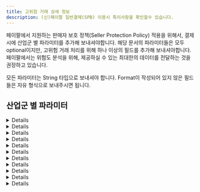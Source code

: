 ```yaml
---
title: 고위험 거래 상세 정보
description: (신)페이팔 일반결제(SPB) 이용시 특이사항을 확인할수 있습니다.
---
```


페이팔에서 지원하는 판매자 보호 정책(Seller Protection Policy) 적용을 위해서, 결제 시에 산업군 별 파라미터를 추가해 보내셔야합니다.
해당 문서의 파라미터들은 모두 optional이지만, 고위험 거래 처리를 위해 하나 이상의 필드를 추가해 보내셔야합니다.
페이팔에서는 위험도 분석을 위해, 제공하실 수 있는 최대한의 데이터를 전달하는 것을 권장하고 있습니다.

모든 파라미터는 String 타입으로 보내셔야 합니다. Format이 작성되어 있지 않은 필드들은 자유 형식으로 보내주시면 됩니다.

## 산업군 별 파라미터

<Details>
<p slot="summary">이벤트/티켓 판매 산업</p>

|Field Name         |Description                                            |Format                                                                   |
|-------------------|-------------------------------------------------------|-------------------------------------------------------------------------|
|sender_account_id  |구매자 계정의 id                                       |                                                                         |
|sender_first_name  |구매자의 이름                                          |                                                                         |
|sender_last_name   |구매자의 성                                            |                                                                         |
|sender_email       |구매자의 이메일                                        |E.123 - Email Address                                                    |
|sender_phone       |구매자의 휴대전화 번호                                 |E.123 - Telephone Number (national notation)                             |
|sender_country_code|구매자의 국가 코드                                     |ISO Alpha-2 Country Code                                                 |
|sender_create_date |구매자의 계정 생성일                                   |ISO 8601 date format                                                     |
|dg_delivery_method |발신 방법                                              |(`email`, `phone`, `venue_pickup`, `kiosk_pickup`) 중의 하나로 전송해야함|
|cd_string_one      |여분 필드 1(행사일 등의 정보 입력, 중요도 낮음)        |                                                                         |
|cd_string_two      |여분 필드 2 (행사 카테고리 등의 정보 입력, 중요도 낮음)|                                                                         |
|cd_int_one         |티켓의 수(중요도 낮음)                                 |                                                                         |

</Details>

<Details>
<p slot="summary">연료 산업</p>

|Field Name         |Description           |Format                                      |
|-------------------|----------------------|--------------------------------------------|
|sender_account_id  |구매자 계정의 id      |                                            |
|sender_first_name  |구매자의 이름         |                                            |
|sender_last_name   |구매자의 성           |                                            |
|sender_email       |구매자의 이메일       |E.123 - Email Address                       |
|sender_phone       |구매자의 휴대전화 번호|E.123 - Telephone Number (national notation)|
|sender_country_code|구매자의 국가 코드    |ISO Alpha-2 Country Code                    |
|sender_create_date |구매자의 계정 생성일  |ISO 8601 date format                        |

</Details>
<Details>
<p slot="summary">게임/디지털 상품 산업</p>

|Field Name         |Description           |Format                                      |
|-------------------|----------------------|--------------------------------------------|
|sender_account_id  |구매자 계정의 id      |                                            |
|sender_first_name  |구매자의 이름         |                                            |
|sender_last_name   |구매자의 성           |                                            |
|sender_email       |구매자의 이메일       |E.123 - Email Address                       |
|sender_phone       |구매자의 휴대전화 번호|E.123 - Telephone Number (national notation)|
|sender_country_code|구매자의 국가 코드    |ISO Alpha-2 Country Code                    |
|sender_create_date |구매자의 계정 생성일  |ISO 8601 date format                        |

</Details>
<Details>
<p slot="summary">마켓플레이스 산업</p>

|Field Name                   |Description                                                                                                                                                        |Format                                      |
|-----------------------------|-------------------------------------------------------------------------------------------------------------------------------------------------------------------|--------------------------------------------|
|sender_account_id            |구매자/발신자 계정의 id                                                                                                                                            |                                            |
|sender_first_name            |구매자/발신자의 이름                                                                                                                                               |                                            |
|sender_last_name             |구매자/발신자의 성                                                                                                                                                 |                                            |
|sender_email                 |구매자/발신자의 이메일                                                                                                                                             |E.123 - Email Address                       |
|sender_phone                 |구매자/발신자의 휴대전화 번호                                                                                                                                      |E.123 - Telephone Number (national notation)|
|sender_address_zip           |(미국 머천트 한정) 구매자/발신자가 고객사 계정에 등록한 우편번호                                                                                                   |                                            |
|sender_country_code          |구매자/발신자의 국가 코드                                                                                                                                          |ISO Alpha-2 Country Code                    |
|sender_create_date           |구매자/발신자의 계정 생성일                                                                                                                                        |ISO 8601 date format                        |
|sender_signup_ip             |구매자/발신자의 회원 가입 시점의 IP 주소                                                                                                                           |IP(IPv4 / IPv6)                             |
|sender_popularity_score      |구매자/발신자의 신용도 점수                                                                                                                                        |(high, medium, low) 중의 하나               |
|receiver_account_id          |판매자/수신자 계정의 id                                                                                                                                            |                                            |
|receiver_create_date         |판매자/수신자의 계정 생성일                                                                                                                                        |ISO 8601 date format                        |
|receiver_email               |판매자/수신자의 이메일                                                                                                                                             |E.123 - Email Address                       |
|receiver_address_country_code|판매자/수신자의 국가 코드                                                                                                                                          |ISO Alpha-2 Country Code                    |
|business_name                |판매자/수신자가 계정에 등록한 사업용 이름                                                                                                                          |                                            |
|recipient_popularity_score   |판매자/수신자의 신용도 점수                                                                                                                                        |(high, medium, low) 중의 하나               |
|first_interaction_date       |발신자/수신자의 첫 번째 상호작용 날짜. '상호작용'의 정의는 고객사에서 정의합니다. ex)발신자와 수신자 간의 첫 번째 거래 시도, 발신자와 수신자 간의 친구 추가 날짜 등|ISO 8601 date format                        |
|txn_count_total              |발신자/구매자가 현재까지 고객사에서 진행한 총 거래 횟수(PayPal 또는 기타 결제수단을 통해)                                                                          |Number                                      |
|transaction_is_tangible      |판매자/수신자의 거래가 유형 거래인지, 무형 거래인지를 나타내는 필드                                                                                                |유형 거래인 경우 1, 무형 거래인 경우 0      |
</Details>
<Details>
<p slot="summary">온라인 여행 산업(렌터카, 숙박, 여행 패키지, 교통)</p>

|Field Name            |Description                                                                                              |Format                                      |
|----------------------|---------------------------------------------------------------------------------------------------------|--------------------------------------------|
|sender_account_id     |구매자 계정의 id                                                                                         |                                            |
|sender_first_name     |구매자의 이름                                                                                            |                                            |
|sender_last_name      |구매자의 성                                                                                              |                                            |
|sender_email          |구매자의 이메일                                                                                          |E.123 - Email Address                       |
|sender_phone          |구매자의 휴대전화 번호                                                                                   |E.123 - Telephone Number (national notation)|
|sender_country_code   |구매자의 국가 코드                                                                                       |ISO Alpha-2 Country Code                    |
|sender_create_date    |구매자의 계정 생성일                                                                                     |ISO 8601 date format                        |
|ota_type              |여행 산업 종류(숙박인 경우 hotel 등, 교통인 경우 train 등의 종류 입력)                                   |                                            |
|ota_service_start_date|서비스 제공 시작일                                                                                       |ISO 8601 date format                        |
|ota_service_end_date  |서비스 제공 종료일                                                                                       |ISO 8601 date format                        |
|ota_service_guest_t_f |게스트(서비스를 받는 사람) 변경 가능 여부, 사기범들이 변경 가능 서비스에 비용을 지불하는 경향이 있습니다.|변경 가능시 1, 아닐시 0                     |
|ota_start_country     |서비스를 시작한 국가 (ex: 차 렌트, 숙박이 예약된 국가)                                                   |ISO Alpha-2 Country Code                    |
|ota_start_city        |서비스를 시작한 도시                                                                                     |                                            |
|ota_start_zip_code    |서비스 시작 장소의 우편 번호                                                                             |                                            |
|cd_string_one         |여분 필드 1, 여행 산업 - 교통에 해당하는 머천트만 사용, 티켓 종류 입력                                   |ISO 8601 date format                        |

</Details>
<Details>
<p slot="summary">P2P 산업</p>

|Field Name                   |Description           |Format                                      |
|-----------------------------|----------------------|--------------------------------------------|
|sender_account_id            |구매자 계정의 id      |                                            |
|sender_first_name            |구매자의 이름         |                                            |
|sender_last_name             |구매자의 성           |                                            |
|sender_email                 |구매자의 이메일       |E.123 - Email Address                       |
|sender_phone                 |구매자의 휴대전화 번호|E.123 - Telephone Number (national notation)|
|sender_country_code          |구매자의 국가 코드    |ISO Alpha-2 Country Code                    |
|sender_create_date           |구매자의 계정 생성일  |ISO 8601 date format                        |
|receiver_account_id          |수신자 계정의 id      |                                            |
|receiver_create_date         |수신자의 계정 생성일  |ISO 8601 date format                        |
|receiver_email               |수신자의 이메일       |E.123 - Email Address                       |
|receiver_address_country_code|수신자의 국가 코드    |ISO Alpha-2 Country Code                    |

</Details>

<Details>
<p slot="summary">소매, 식품 산업</p>

|Field Name         |Description                           |Format                                      |
|-------------------|--------------------------------------|--------------------------------------------|
|sender_account_id  |구매자 계정의 id                      |                                            |
|sender_first_name  |구매자의 이름                         |                                            |
|sender_last_name   |구매자의 성                           |                                            |
|sender_email       |구매자의 이메일                       |E.123 - Email Address                       |
|sender_phone       |구매자의 휴대전화 번호                |E.123 - Telephone Number (national notation)|
|sender_country_code|구매자의 국가 코드                    |ISO Alpha-2 Country Code                    |
|sender_create_date |구매자의 계정 생성일                  |ISO 8601 date format                        |
|dg_delivery_method |발신 방법                             |(`email`, `phone`) 중의 하나로 전송해야함   |
|highrisk_txn_flag  |고객사에서 고위험으로 분류한 상품 여부|위험 상품인 경우 1, 아닐 시 0               |

</Details>

<Details>
<p slot="summary">택시, 공유 이동수단 산업</p>

|Field Name         |Description                                                     |Format                                      |
|-------------------|----------------------------------------------------------------|--------------------------------------------|
|sender_account_id  |구매자 계정의 id                                                |                                            |
|sender_first_name  |구매자의 이름                                                   |                                            |
|sender_last_name   |구매자의 성                                                     |                                            |
|sender_email       |구매자의 이메일                                                 |E.123 - Email Address                       |
|sender_phone       |구매자의 휴대전화 번호                                          |E.123 - Telephone Number (national notation)|
|sender_address_zip |(미국 머천트 한정) 구매자/발신자가 고객사 계정에 등록한 우편번호|                                            |
|sender_country_code|구매자의 국가 코드                                              |ISO Alpha-2 Country Code                    |
|sender_create_date |구매자의 계정 생성일                                            |ISO 8601 date format                        |
|highrisk_txn_flag  |차량 예약과 같은 고객사에서 고위험으로 분류한 결제 건 여부      |위험 거래인 경우 1, 아닐 시 0               |
|cd_string_one      |여분 필드 1                                                     |                                            |

</Details>
<Details>

<p slot="summary">통신사</p>

|Field Name         |Description           |Format                                      |
|-------------------|----------------------|--------------------------------------------|
|sender_account_id  |구매자 계정의 id      |                                            |
|sender_first_name  |구매자의 이름         |                                            |
|sender_last_name   |구매자의 성           |                                            |
|sender_email       |구매자의 이메일       |E.123 - Email Address                       |
|sender_phone       |구매자의 휴대전화 번호|E.123 - Telephone Number (national notation)|
|sender_country_code|구매자의 국가 코드    |ISO Alpha-2 Country Code                    |
|sender_create_date |구매자의 계정 생성일  |ISO 8601 date format                        |

</Details>

<Details>

<p slot="summary">결제 시스템 보안 서비스 산업</p>

|Field Name         |Description           |Format                                      |
|-------------------|----------------------|--------------------------------------------|
|sender_account_id  |구매자 계정의 id      |                                            |
|sender_first_name  |구매자의 이름         |                                            |
|sender_last_name   |구매자의 성           |                                            |
|sender_email       |구매자의 이메일       |E.123 - Email Address                       |
|sender_phone       |구매자의 휴대전화 번호|E.123 - Telephone Number (national notation)|
|sender_country_code|구매자의 국가 코드    |ISO Alpha-2 Country Code                    |
|sender_create_date |구매자의 계정 생성일  |ISO 8601 date format                        |

</Details>
<Details>

<p slot="summary">기타 산업</p>

|Field Name         |Description           |Format                                      |
|-------------------|----------------------|--------------------------------------------|
|sender_account_id  |구매자 계정의 id      |                                            |
|sender_first_name  |구매자의 이름         |                                            |
|sender_last_name   |구매자의 성           |                                            |
|sender_email       |구매자의 이메일       |E.123 - Email Address                       |
|sender_phone       |구매자의 휴대전화 번호|E.123 - Telephone Number (national notation)|
|sender_country_code|구매자의 국가 코드    |ISO Alpha-2 Country Code                    |
|sender_create_date |구매자의 계정 생성일  |ISO 8601 date format                        |
|cd_string_one      |여분 필드 1           |                                            |
|cd_string_two      |여분 필드 2           |                                            |
|cd_int_one         |여분 숫자필드 1       |Number                                      |

</Details>
